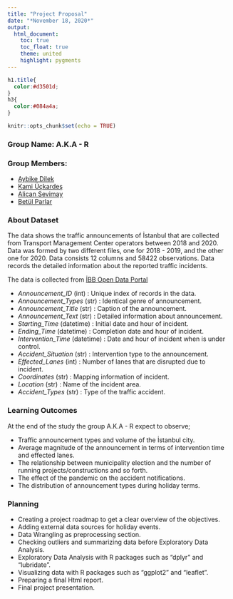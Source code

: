 ---
title: "Project Proposal"
date: "*November 18, 2020*" 
output:
  html_document:
    toc: true
    toc_float: true
    theme: united
    highlight: pygments
---
```{css, echo = FALSE}
h1.title{
  color:#d3501d;
}
h3{
  color:#084a4a;
}
```
```{r setup, include=FALSE}
knitr::opts_chunk$set(echo = TRUE)
```

### Group Name: A.K.A - R
### Group Members:
- [Aybike Dilek](https://pjournal.github.io/mef04-AybikeDilek/)
- [Kami Üçkardeş](https://pjournal.github.io/mef04-KamiUckardes/)
- [Alican Sevimay](https://pjournal.github.io/mef04-AlicanSevimay/)
- [Betül Parlar](https://pjournal.github.io/mef04-parlarbetul/)

### About Dataset

The data shows the traffic announcements of İstanbul that are collected from Transport Management Center operators between 2018 and 2020. Data was formed by two different files, one for 2018 - 2019, and the other one for 2020. Data consists 12 columns and 58422 observations. Data records the detailed information about the reported traffic incidents.

The data is collected from [İBB Open Data Portal](https://data.ibb.gov.tr/dataset/ulasim-yonetim-merkezi-uym-tarafindan-sisteme-girilen-trafik-duyurulari)

- *Announcement_ID* (int) : Unique index of records in the data.
- *Announcement_Types* (str) : Identical genre of announcement. 
- *Announcement_Title* (str) : Caption of the announcement.
- *Announcement_Text* (str) : Detailed information about announcement.
- *Starting_Time* (datetime) : Initial date and hour of incident.
- *Ending_Time* (datetime) : Completion date and hour of incident.
- *Intervention_Time* (datetime) : Date and hour of incident when is under control.
- *Accident_Situation* (str) : Intervention type to the announcement.
- *Effected_Lanes* (int) : Number of lanes that are disrupted due to incident.
- *Coordinates* (str) : Mapping information of incident.
- *Location* (str) : Name of the incident area.
- *Accident_Types* (str) : Type of the traffic accident. 

### Learning Outcomes

At the end of the study the group A.K.A - R expect to observe;

-	Traffic announcement types and volume of the İstanbul city.
-	Average magnitude of the announcement in terms of intervention time and effected lanes.
-	The relationship between municipality election and the number of running projects/constructions and so forth.
-	The effect of the pandemic on the accident notifications.
-	The distribution of announcement types during holiday terms.

### Planning

- Creating a project roadmap to get a clear overview of the objectives.
- Adding external data sources for holiday events.
- Data Wrangling as preprocessing section.
- Checking outliers and summarizing data before Exploratory Data Analysis.
- Exploratory Data Analysis with R packages such as “dplyr” and “lubridate”.
- Visualizing data with R packages such as "ggplot2" and "leaflet".
- Preparing a final Html report.
- Final project presentation.

